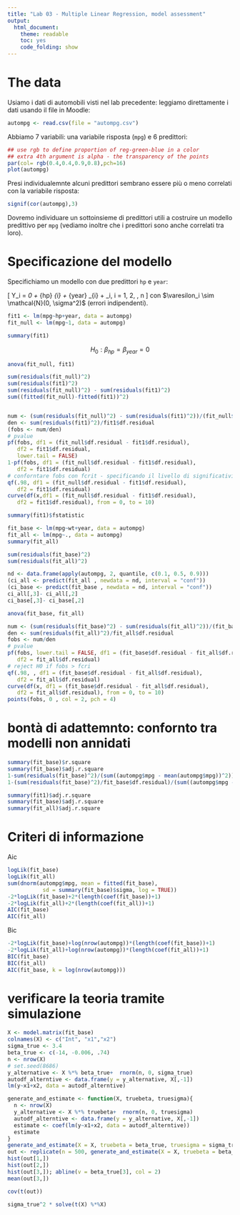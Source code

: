 ```yaml
---
title: "Lab 03 - Multiple Linear Regression, model assessment"
output:
  html_document:
    theme: readable
    toc: yes
    code_folding: show
---
```



# The data 

Usiamo i dati di automobili visti nel lab precedente: leggiamo direttamente i dati usando il file in Moodle: 

```r
autompg <- read.csv(file = "autompg.csv")
```

Abbiamo 7 variabili: una variabile risposta (`mpg`) e 6 predittori: 

```r
## use rgb to define proportion of reg-green-blue in a color
## extra 4th argument is alpha - the transparency of the points 
par(col= rgb(0.4,0.4,0.9,0.8),pch=16)
plot(autompg)
```

Presi individualemnte alcuni predittori sembrano essere più o meno correlati con la variabile risposta:

```r
signif(cor(autompg),3)
```

Dovremo individuare un sottoinsieme di predittori utili a costruire un modello predittivo per `mpg` (vediamo inoltre che i predittori sono anche correlati tra loro). 

# Specificazione del modello 

Specifichiamo un modello con due predittori `hp` e `year`: 

\[
Y_i = \beta_0 + \beta_{hp} \text{hp}_{i} + \beta_{year} \text{year}_{i} + \epsilon_i, \qquad i = 1, 2, \ldots, n
\]
con $\varesilon_i \sim \mathcal{N}(0, \sigma^2)$ (errori indipendenti). 


```r
fit1 <- lm(mpg~hp+year, data = autompg)
fit_null <- lm(mpg~1, data = autompg)
```

```r
summary(fit1)
```

$$H_0: \beta_{hp} =  \beta_{year} = 0$$

```r
anova(fit_null, fit1)
```

```r
sum(residuals(fit_null)^2)
sum(residuals(fit1)^2)
sum(residuals(fit_null)^2) - sum(residuals(fit1)^2)
sum((fitted(fit_null)-fitted(fit1))^2)


num <- (sum(residuals(fit_null)^2) - sum(residuals(fit1)^2))/(fit_null$df.residual - fit1$df.residual)
den <- sum(residuals(fit1)^2)/fit1$df.residual
(fobs <- num/den)
# pvalue 
pf(fobs, df1 = (fit_null$df.residual - fit1$df.residual), 
   df2 = fit1$df.residual, 
   lower.tail = FALSE)
1-pf(fobs, df1 = (fit_null$df.residual - fit1$df.residual), 
   df2 = fit1$df.residual)
# conforntare fobs con fcrit - specificando il livello di significatività 
qf(.98, df1 = (fit_null$df.residual - fit1$df.residual), 
   df2 = fit1$df.residual)
curve(df(x,df1 = (fit_null$df.residual - fit1$df.residual), 
   df2 = fit1$df.residual), from = 0, to = 10)
```

```r
summary(fit1)$fstatistic
```

```r
fit_base <- lm(mpg~wt+year, data = autompg)
fit_all <- lm(mpg~., data = autompg)
summary(fit_all)
```

```r
sum(residuals(fit_base)^2)
sum(residuals(fit_all)^2)
```


```r
nd <- data.frame(apply(autompg, 2, quantile, c(0.1, 0.5, 0.9)))
(ci_all <- predict(fit_all , newdata = nd, interval = "conf"))
(ci_base <- predict(fit_base , newdata = nd, interval = "conf"))
ci_all[,3]- ci_all[,2]
ci_base[,3]- ci_base[,2]
```

```r
anova(fit_base, fit_all)

num <- (sum(residuals(fit_base)^2) - sum(residuals(fit_all)^2))/(fit_base$df.residual - fit_all$df.residual)
den <- sum(residuals(fit_all)^2)/fit_all$df.residual
fobs <- num/den
# pvalue
pf(fobs, lower.tail = FALSE, df1 = (fit_base$df.residual - fit_all$df.residual),
   df2 = fit_all$df.residual)
# reject H0 if fobs > fcri
qf(.98, , df1 = (fit_base$df.residual - fit_all$df.residual),
   df2 = fit_all$df.residual)
curve(df(x, df1 = (fit_base$df.residual - fit_all$df.residual),
   df2 = fit_all$df.residual), from = 0, to = 10)
points(fobs, 0 , col = 2, pch = 4)
```

# bontà di adattemnto: confornto tra modelli non annidati 


```r
summary(fit_base)$r.square
summary(fit_base)$adj.r.square
1-sum(residuals(fit_base)^2)/(sum((autompg$mpg - mean(autompg$mpg))^2))
1-(sum(residuals(fit_base)^2)/fit_base$df.residual)/(sum((autompg$mpg - mean(autompg$mpg))^2)/fit_null$df.residual)

summary(fit1)$adj.r.square
summary(fit_base)$adj.r.square
summary(fit_all)$adj.r.square
```


# Criteri di informazione 

Aic 


```r
logLik(fit_base)
logLik(fit_all)
sum(dnorm(autompg$mpg, mean = fitted(fit_base), 
           sd = summary(fit_base)$sigma, log = TRUE))
-2*logLik(fit_base)+2*(length(coef(fit_base))+1)
-2*logLik(fit_all)+2*(length(coef(fit_all))+1)
AIC(fit_base)
AIC(fit_all)
```


Bic 

```r
-2*logLik(fit_base)+log(nrow(autompg))*(length(coef(fit_base))+1)
-2*logLik(fit_all)+log(nrow(autompg))*(length(coef(fit_all))+1)
BIC(fit_base)
BIC(fit_all)
AIC(fit_base, k = log(nrow(autompg)))
```


# verificare la teoria tramite simulazione 

```r
X <- model.matrix(fit_base) 
colnames(X) <- c("Int", "x1","x2")
sigma_true <- 3.4
beta_true <- c(-14, -0.006, .74)
n <- nrow(X)
# set.seed(8686)
y_alternative <- X %*% beta_true+  rnorm(n, 0, sigma_true)
autodf_alterntive <- data.frame(y = y_alternative, X[,-1])
lm(y~x1+x2, data = autodf_alterntive)
```

```r
generate_and_estimate <- function(X, truebeta, truesigma){
  n <- nrow(X)
  y_alternative <- X %*% truebeta+  rnorm(n, 0, truesigma)
  autodf_alterntive <- data.frame(y = y_alternative, X[,-1])
  estimate <- coef(lm(y~x1+x2, data = autodf_alterntive))
  estimate
}
generate_and_estimate(X = X, truebeta = beta_true, truesigma = sigma_true)
out <- replicate(n = 500, generate_and_estimate(X = X, truebeta = beta_true, truesigma = sigma_true))
hist(out[1,])
hist(out[2,])
hist(out[3,]); abline(v = beta_true[3], col = 2)
mean(out[3,])
```

```r
cov(t(out))
```

```r
sigma_true^2 * solve(t(X) %*%X)
```



